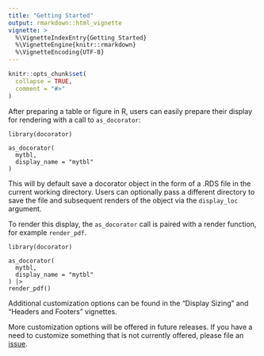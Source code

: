 ```yaml
---
title: "Getting Started"
output: rmarkdown::html_vignette
vignette: >
  %\VignetteIndexEntry{Getting Started}
  %\VignetteEngine{knitr::rmarkdown}
  %\VignetteEncoding{UTF-8}
---
```


```r
knitr::opts_chunk$set(
  collapse = TRUE,
  comment = "#>"
)
```

After preparing a table or figure in R, users can easily prepare their display for rendering with a call to `as_docorator`:

```
library(docorator)

as_docorator(
  mytbl,
  display_name = "mytbl"
)
```

This will by default save a docorator object in the form of a .RDS file in the current working directory. Users can optionally pass a different directory to save the file and subsequent renders of the object via the `display_loc` argument.

To render this display, the `as_docorator` call is paired with a render function, for example `render_pdf`. 

```
library(docorator)

as_docorator(
  mytbl,
  display_name = "mytbl"
) |> 
render_pdf()
```

Additional customization options can be found in the "Display Sizing" and "Headers and Footers" vignettes.

More customization options will be offered in future releases. If you have a need to customize something that is not currently offered, please file an [issue](https://github.com/GSK-Biostatistics/docorator/issues).
